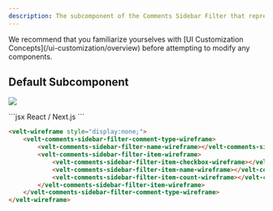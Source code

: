 ```yaml
---
description: The subcomponent of the Comments Sidebar Filter that represents the Comment Type filter
---
```


<Note>
We recommend that you familiarize yourselves with [UI Customization Concepts](/ui-customization/overview) before attempting to modify any components.
</Note>


## Default Subcomponent

![](/images/customization/comment-type-filter.png)

<RequestExample>
```jsx React / Next.js
<VeltWireframe>
    <VeltCommentsSidebarWireframe.Filter.CommentType>
        <VeltCommentsSidebarWireframe.Filter.CommentType.Name />
        <VeltCommentsSidebarWireframe.Filter.CommentType.Item>
            <VeltCommentsSidebarWireframe.Filter.CommentType.Item.Checkbox>
                <VeltCommentsSidebarWireframe.Filter.CommentType.Item.Checkbox.Checked />
                <VeltCommentsSidebarWireframe.Filter.CommentType.Item.Checkbox.Unchecked />
            </VeltCommentsSidebarWireframe.Filter.CommentType.Item.Checkbox>
            <VeltCommentsSidebarWireframe.Filter.CommentType.Item.Name />
            <VeltCommentsSidebarWireframe.Filter.CommentType.Item.Count />
        </VeltCommentsSidebarWireframe.Filter.CommentType.Item>
    </VeltCommentsSidebarWireframe.Filter.CommentType>
</VeltWireframe>
```



```HTML HTML
<velt-wireframe style="display:none;">
    <velt-comments-sidebar-filter-comment-type-wireframe>
        <velt-comments-sidebar-filter-name-wireframe></velt-comments-sidebar-filter-name-wireframe>
        <velt-comments-sidebar-filter-item-wireframe>
            <velt-comments-sidebar-filter-item-checkbox-wireframe></velt-comments-sidebar-filter-item-checkbox-wireframe>
            <velt-comments-sidebar-filter-item-name-wireframe></velt-comments-sidebar-filter-item-name-wireframe>
            <velt-comments-sidebar-filter-item-count-wireframe></velt-comments-sidebar-filter-item-count-wireframe>
        </velt-comments-sidebar-filter-item-wireframe>
    </velt-comments-sidebar-filter-comment-type-wireframe>
</velt-wireframe>
```
</RequestExample>

